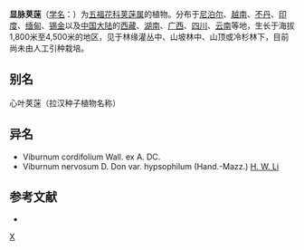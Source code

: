 {{Speciesbox 
| taxon = Viburnum nervosum
| authority = D. Don
}}

'''显脉荚蒾'''（[[学名|学名]]：{{lang|la|''Viburnum nervosum''}}）为[[五福花科|五福花科]][[荚蒾属|荚蒾属]]的植物。分布于[[尼泊尔|尼泊尔]]、[[越南|越南]]、[[不丹|不丹]]、[[印度|印度]]、[[缅甸|缅甸]]、[[锡金|锡金]]以及[[中国大陆|中国大陆]]的[[西藏|西藏]]、[[湖南|湖南]]、[[广西|广西]]、[[四川|四川]]、[[云南|云南]]等地，生长于海拔1,800米至4,500米的地区，见于林缘灌丛中、山坡林中、山顶或冷杉林下，目前尚未由人工引种栽培。

== 别名 ==
心叶荚蒾（拉汉种子植物名称）

== 异名 ==
* Viburnum cordifolium Wall. ex A. DC.
* Viburnum nervosum D. Don var. hypsophilum (Hand.-Mazz.) [[李锡文|H. W. Li]]

== 参考文献 ==
<div class="references-small">
* {{cite web| url =http://www.bioinfo.cn/db05/KmzwSpecies.php?action=view&id=23752| title =显脉荚蒾| work =《中国高等植物数据库全库》| publisher =中国科学院微生物研究所| author =昆明植物研究所| accessdate =2009-02-25| deadurl =yes| archiveurl =https://web.archive.org/web/20160305003230/http://www.bioinfo.cn/db05/KmzwSpecies.php?action=view&id=23752| archivedate =2016-03-05}}
</div>
{{Taxonbar|from=Q11089130}}

[[Category:荚蒾属|X]]